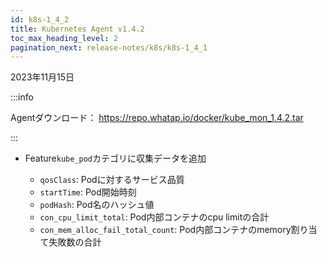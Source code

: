 ```yaml
---
id: k8s-1_4_2
title: Kubernetes Agent v1.4.2
toc_max_heading_level: 2
pagination_next: release-notes/k8s/k8s-1_4_1
---
```


2023年11月15日

:::info

Agentダウンロード： <https://repo.whatap.io/docker/kube_mon_1.4.2.tar>

:::

-   <Status>Feature</Status><code>kube_pod</code>カテゴリに収集データを追加

    -   <code>qosClass</code>: Podに対するサービス品質
    -   <code>startTime</code>: Pod開始時刻
    -   <code>podHash</code>: Pod名のハッシュ値
    -   <code>con_cpu_limit_total</code>: Pod内部コンテナのcpu limitの合計
    -   <code>con_mem_alloc_fail_total_count</code>: Pod内部コンテナのmemory割り当て失敗数の合計
